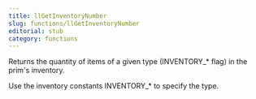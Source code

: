 ```yaml
---
title: llGetInventoryNumber
slug: functions/llGetInventoryNumber
editorial: stub
category: functions
---
```


<LSLFunction name="llGetInventoryNumber"/>

Returns the quantity of items of a given type (INVENTORY_* flag) in the prim's inventory.

Use the inventory constants INVENTORY_* to specify the type.
